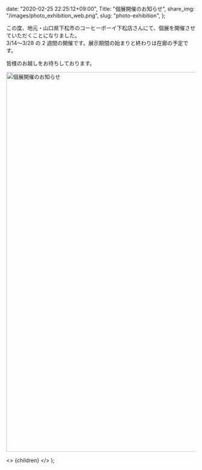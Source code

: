 
  date: "2020-02-25 22:25:12+09:00",
  Title: "個展開催のお知らせ",
  share_img: "/images/photo_exhibition_web.png",
  slug: "photo-exhibition",
};

この度、地元・山口県下松市のコーヒーボーイ下松店さんにて、個展を開催させていただくことになりました。<br />
3/14〜3/28 の 2 週間の開催です。展示期間の始まりと終わりは在廊の予定です。

皆様のお越しをお待ちしております。

<img src="/images/photo_exhibition_web.png" alt="個展開催のお知らせ" width="2000" height="1011" />

  <>
    <Head>
      <title>{meta.Title} | 異郷好実</title>
    </Head>
    <PostLayout meta={meta}>{children}</PostLayout>
  </>
);
